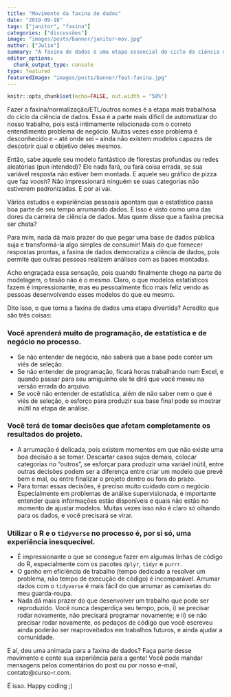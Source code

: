 ```yaml
---
title: "Movimento da faxina de dados"
date: "2019-09-18"
tags: ["janitor", "faxina"]
categories: ["discussões"]
image: "images/posts/banner/janitor-mov.jpg"
author: ["Julio"]
summary: "A faxina de dados é uma etapa essencial do ciclo da ciência de dados, que nunca será automatizada. Seja parte desse movimento."
editor_options: 
  chunk_output_type: console
type: featured
featuredImage: "images/posts/banner/feat-faxina.jpg"
---
```


```r
knitr::opts_chunk$set(echo=FALSE, out.width = "50%")
```

Fazer a faxina/normalização/ETL/outros nomes é a etapa mais trabalhosa do ciclo da ciência de dados. Essa é a parte mais difícil de automatizar do nosso trabalho, pois está intimamente relacionada com o correto entendimento problema de negócio. Muitas vezes esse problema é desconhecido e  -- até onde sei -- ainda não existem modelos capazes de descobrir qual o objetivo deles mesmos.

Então, sabe aquele seu modelo fantástico de florestas profundas ou redes aleatórias (pun intended)? Ele nada fará, ou fará coisa errada, se sua variável resposta não estiver bem montada. E aquele seu gráfico de pizza que faz *voosh*? Não impressionará ninguém se suas categorias não estiverem padronizadas. E por aí vai.

Vários estudos e experiências pessoais apontam que o estatístico passa boa parte de seu tempo arrumando dados. E isso é visto como uma das dores da carreira de ciência de dados. Mas quem disse que a faxina precisa ser chata? 

Para mim, nada dá mais prazer do que pegar uma base de dados pública suja e transformá-la algo simples de consumir! Mais do que fornecer respostas prontas, a faxina de dados democratiza a ciência de dados, pois permite que outras pessoas realizem análises com as bases montadas.

Acho engraçada essa sensação, pois quando finalmente chego na parte de modelagem, o tesão não é o mesmo. Claro, o que modelos estatísticos fazem é impressionante, mas eu pessoalmente fico mais feliz vendo as pessoas desenvolvendo esses modelos do que eu mesmo.

Dito isso, o que torna a faxina de dados uma etapa divertida? Acredito que são três coisas:

### Você aprenderá muito de programação, de estatística e de negócio no processo.
   
- Se não entender de negócio, não saberá que a base pode conter um viés de seleção.
- Se não entender de programação, ficará horas trabalhando num Excel, e quando passar para seu amiguinho ele te dirá que você mexeu na versão errada do arquivo.
- Se você não entender de estatística, além de não saber nem o que é viés de seleção, o esforço para produzir sua base final pode se mostrar inútil na etapa de análise.
   
### Você terá de tomar decisões que afetam completamente os resultados do projeto.

- A arrumação é delicada, pois existem momentos em que não existe uma boa decisão a se tomar. Descartar casos sujos demais, colocar categorias no "outros", se esforçar para produzir uma variáel inútil, entre outras decisões podem ser a diferença entre criar um modelo que prevê bem e mal, ou entre finalizar o projeto dentro ou fora do prazo.
- Para tomar essas decisões, é preciso muito cuidado com o negócio. Especialmente em problemas de análise supervisionada, é importante entender quais informações estão disponíveis e quais não estão no momento de ajustar modelos. Muitas vezes isso não é claro só olhando para os dados, e você precisará se virar.
    
### Utilizar o R e o `tidyverse` no processo é, por si só, uma experiência inesquecível.

- É impressionante o que se consegue fazer em algumas linhas de código do R, especialmente com os pacotes `dplyr`, `tidyr` e `purrr`.
- O ganho em eficiência de trabalho (tempo dedicado a resolver um problema, não tempo de execução de código) é incomparável. Arrumar dados com o `tidyverse` é mais fácil do que arrumar as camisetas do meu guarda-roupa.
- Nada dá mais prazer do que desenvolver um trabalho que pode ser reproduzido. Você nunca desperdiça seu tempo, pois, i) se precisar rodar novamente, não precisará programar novamente; e ii) se não precisar rodar novamente, os pedaços de código que você escreveu ainda poderão ser reaproveitados em trabalhos futuros, e ainda ajudar a comunidade.

E aí, deu uma animada para a faxina de dados? Faça parte desse movimento e conte sua experiência para a gente! Você pode mandar mensagens pelos comentários do post ou por nosso e-mail, contato@curso-r.com.

É isso. Happy coding ;)


<!-- 1. Reprodutibilidade é essencial. -->
<!-- 2. O trade-off entre tempo investido e qualidade da base não é linear. -->
<!-- 3. A faxina é contínua. -->


